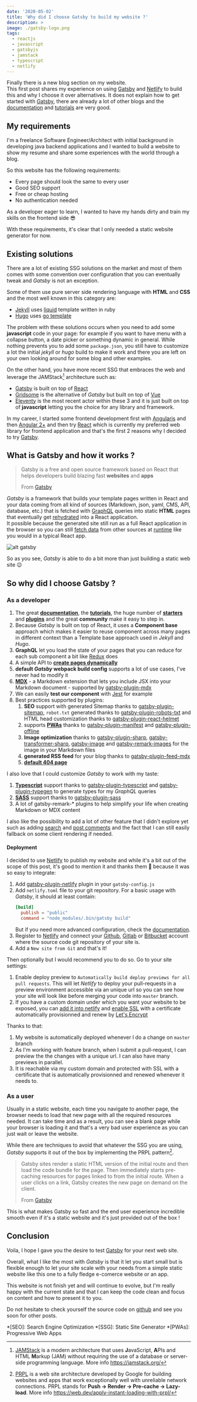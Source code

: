 ```yaml
---
date: '2020-05-02'
title: 'Why did I choose Gatsby to build my website ?'
description: >
image: ./gatsby-logo.png
tags:
  - reactjs
  - javascript
  - gatsbyjs
  - jamstack
  - typescript
  - netlify
---
```


Finally there is a new blog section on my website.  
This first post shares my experience on using [Gatsby][gatsby] and [Netlify][netlify] to build this and why I choose it over alternatives.
It does not explain how to get started with [Gatsby][gatsby], there are already a lot of other blogs and the [documentation](https://www.gatsbyjs.org/docs/) and [tutorials](https://www.gatsbyjs.org/tutorial/) are very good.

## My requirements

I'm a freelance Software Engineer/Architect with initial background in developing java backend applications and I wanted to build a website to show my resume and share some experiences with the world through a blog.

So this website has the following requirements:

- Every page should look the same to every user
- Good SEO support
- Free or cheap hosting
- No authentication needed

As a developer eager to learn, I wanted to have my hands dirty and train my skills on the frontend side :sunglasses:

With these requirements, it's clear that I only needed a static website generator for now.

## Existing solutions

There are a lot of existing SSG solutions on the market and most of them comes with some convention over configuration that you can eventually tweak and _Gatsby_ is not an exception.

Some of them use pure server side rendering language with **HTML** and **CSS** and the most well known in this category are:

- [Jekyll](https://jekyllrb.com/) uses [liquid](https://shopify.github.io/liquid/) template written in ruby
- [Hugo](https://gohugo.io/) uses [go template](https://golang.org/pkg/html/template/)

The problem with these solutions occurs when you need to add some **javascript** code in your page: for example if you want to have menu with a collapse button, a date picker or something dynamic in general. While nothing prevents you to add some `package.json`, you still have to customize a lot the initial _jekyll_ or _hugo_ build to make it work and there you are left on your own looking around for some blog and other examples.

On the other hand, you have more recent SSG that embraces the web and leverage the JAMStack[^jamstack] architecture such as:

- [Gatsby][gatsby] is built on top of [React][reactjs]
- [Gridsome](https://gridsome.org/) is the alternative of _Gatsby_ but built on top of [Vue](https://vuejs.org/)
- [Eleventy](https://www.11ty.dev/) is the most recent actor within these 3 and it is just built on top of **javascript** letting you the choice for any library and framework.

In my career, I started some frontend development first with [Angularjs](https://angularjs.org/) and then [Angular 2+](https://angular.io/) and then try [React][reactjs] which is currently my preferred web library for frontend application and that's the first 2 reasons why I decided to try [Gatsby][gatsby].

## What is Gatsby and how it works ?

> Gatsby is a free and open source framework based on React that helps developers build blazing fast **websites** and **apps**
>
> <footer className="blockquote-footer">
>   From <a href="https://gatsbyjs.org">Gatsby</a>
> </footer>

_Gatsby_ is a framework that builds your template pages written in React and your data coming from all kind of sources (Markdown, json, yaml, CMS, API, database, etc.) that is fetched with [GraphQL](https://graphql.org/) queries into static **HTML** pages that eventually get [rehydrated](https://www.gatsbyjs.org/docs/glossary#hydration) into a React application.  
It possible because the generated site still run as a full React application in the browser so you can still [fetch data](https://www.gatsbyjs.org/docs/client-data-fetching/) from other sources at [runtime](https://www.gatsbyjs.org/docs/glossary#runtime) like you would in a typical React app.

![alt gatsby](./gatsby-flow.png 'Gatsby flow')

So as you see, _Gatsby_ is able to do a bit more than just building a static web site :wink:

## So why did I choose Gatsby ?

### As a developer

1. The great **[documentation](https://www.gatsbyjs.org/docs/)**, the **[tutorials](https://www.gatsbyjs.org/tutorial/)**, the huge number of **[starters](https://www.gatsbyjs.org/starters/)** and **[plugins](https://www.gatsbyjs.org/plugins/)** and the great **community** make it easy to step in.
2. Because _Gatsby_ is built on top of React, it uses a **Component base** approach which makes it easier to reuse component across many pages in different context than a Template base approach used in _Jekyll_ and _Hugo_.
3. **GraphQL** let you load the state of your pages that you can reduce for each sub component a bit like [Redux](https://redux.js.org/) does
4. A simple API to **[create pages dynamically](https://www.gatsbyjs.org/docs/node-apis/#createPages)**
5. **default _Gatsby_ webpack build config** supports a lot of use cases, I've never had to modify it
6. **[MDX](https://www.gatsbyjs.org/docs/glossary/mdx/)** - a Markdown extension that lets you include JSX into your Markdown document - supported by [gatsby-plugin-mdx](https://www.gatsbyjs.org/packages/gatsby-plugin-mdx/)
7. We can easily **test our component** with [Jest](https://jestjs.io/) for example
8. Best practices supported by plugins:
   1. **SEO** support with generated Sitemap thanks to [gatsby-plugin-sitemap](https://www.gatsbyjs.org/packages/gatsby-plugin-sitemap/), `robot.txt` generated thanks to [gatsby-plugin-robots-txt](https://www.gatsbyjs.org/packages/gatsby-plugin-robots-txt/) and HTML head customization thanks to [gatsby-plugin-react-helmet](https://www.gatsbyjs.org/packages/gatsby-plugin-react-helmet/)
   2. supports **[PWAs](https://www.gatsbyjs.org/docs/progressive-web-app/)** thanks to [gatsby-plugin-manifest](https://www.gatsbyjs.org/packages/gatsby-plugin-manifest/) and [gatsby-plugin-offline](https://www.gatsbyjs.org/packages/gatsby-plugin-offline/)
   3. **Image optimization** thanks to [gatsby-plugin-sharp](https://www.gatsbyjs.org/packages/gatsby-plugin-sharp), [gatsby-transformer-sharp](https://www.gatsbyjs.org/packages/gatsby-transformer-sharp/), [gatsby-image](https://www.gatsbyjs.org/packages/gatsby-image/) and [gatsby-remark-images](https://www.gatsbyjs.org/packages/gatsby-remark-images/) for the image in your Markdown files
   4. **generated RSS feed** for your blog thanks to [gatsby-plugin-feed-mdx](https://www.gatsbyjs.org/packages/gatsby-plugin-feed-mdx/)
   5. **[default 404 page](https://www.gatsbyjs.org/docs/add-404-page/)**

I also love that I could customize _Gatsby_ to work with my taste:

1. **[Typescript](https://www.typescriptlang.org/)** support thanks to [gatsby-plugin-typescript](https://www.gatsbyjs.org/packages/gatsby-plugin-typescript/) and [gatsby-plugin-typegen](https://www.gatsbyjs.org/packages/gatsby-plugin-typegen/) to generate types for my _GraphQL_ queries
2. **[SASS](https://sass-lang.com/)** support thanks to [gatsby-plugin-sass](https://www.gatsbyjs.org/packages/gatsby-plugin-sass/)
3. A lot of gatsby-remark-\* plugins to help simplify your life when creating Markdown or MDX content

I also like the possibility to add a lot of other feature that I didn't explore yet such as adding [search](https://www.gatsbyjs.org/docs/adding-search/) and [post comments](https://www.gatsbyjs.org/docs/adding-comments/) and the fact that I can still easily fallback on some client rendering if needed.

#### Deployment

I decided to use [Netlify][netlify] to publish my website and while it's a bit out of the scope of this post, it's good to mention it and thanks them :clap: because it was so easy to integrate:

1. Add [gatsby-plugin-netlify](https://www.gatsbyjs.org/packages/gatsby-plugin-netlify/) plugin in your `gatsby-config.js`
2. Add `netlify.toml` file to your git repository. For a basic usage with *Gatsby*, it should at least contain:
    ```toml
    [build]
      publish = "public"
      command = "node_modules/.bin/gatsby build"
    ```
    But if you need more advanced configuration, check the [documentation](https://docs.netlify.com/configure-builds/file-based-configuration/).
3. Register to [Netlify][netlify] and connect your [Github](https://github.com/), [Gitlab](https://gitlab.com/) or [Bitbucket](https://bitbucket.org/) account where the source code git repository of your site is.
4. Add a `New site from Git` and that's it!

Then optionally but I would recommend you to do so. Go to your site settings:

1. Enable deploy preview to `Automatically build deploy previews for all pull requests`. This will let *Netlify* to deploy your pull-requests in a preview environment accessible via an unique url 
so you can see how your site will look like before merging your code into `master` branch.
2. If you have a custom domain under which you want your website to be exposed, you can [add it into netlify](https://docs.netlify.com/domains-https/custom-domains/) and [enable SSL](https://docs.netlify.com/domains-https/https-ssl/) 
with a certificate automatically provisionned and renew by [Let's Encrypt](https://letsencrypt.org/)

Thanks to that: 

1. My website is automatically deployed whenever I do a change on `master` branch
2. As I'm working with feature branch, when I submit a pull-request, I can preview the the changes with a unique url. I can also have many previews in parallel.
3. It is reachable via my custom domain and protected with SSL with a certificate that is automatically provisionned and renewed whenever it needs to.

### As a user

Usually in a static website, each time you navigate to another page, the browser needs to load that new page with all the required resources needed. It can take time and as a result, you can see a blank page while your browser is loading it and that's a very bad user experience as you can just wait or leave the website.

While there are techniques to avoid that whatever the SSG you are using, _Gatsby_ supports it out of the box by implementing the PRPL pattern[^prpl].

> Gatsby sites render a static HTML version of the initial route and then load the code bundle for the page.
> Then immediately starts pre-caching resources for pages linked to from the initial route.
> When a user clicks on a link, Gatsby creates the new page on demand on the client.
>
> <footer className="blockquote-footer">
>   From <a href="https://www.gatsbyjs.org/docs/prpl-pattern/">Gatsby</a>
> </footer>

This is what makes Gatsby so fast and the end user experience incredible smooth even if it's a static website and it's just provided out of the box !

## Conclusion

Voila, I hope I gave you the desire to test [Gatsby][gatsby] for your next web site.

Overall, what I like the most with *Gatsby* is that it let you start small but is flexible enough to let your site scale with your needs from a simple static website like this one 
to a fully fledge e-comerce website or an app.

This website is not finish yet and will continue to evolve, but I'm really happy with the current state and that I can keep the code clean and focus on content 
and how to present it to you. 

Do not hesitate to check yourself the source code on [github](https://github.com/arnaud-deprez/arnaud-deprez.github.io) and see you soon for other posts.

[^jamstack]: <u>JAMStack</u> is a modern architecture that uses <b>J</b>avaScript, <b>A</b>PIs and HTML
    <b>M</b>arkup (JAM) without requiring the use of a database or server-side programming language. 
    More info <a href="https://jamstack.org/">https://jamstack.org/</a>

[^prpl]: <u>PRPL</u> is a web site architecture developed by Google for building websites and apps that work
    exceptionally well with unreliable network connections. PRPL stands for <b>Push -> Render -> Pre-cache -> Lazy-load</b>. 
    More info <a href="https://web.dev/apply-instant-loading-with-prpl/">https://web.dev/apply-instant-loading-with-prpl/</a>

*[SEO]: Search Engine Optimization
*[SSG]: Static Site Generator 
*[PWAs]: Progressive Web Apps

[gatsby]: https://www.gatsbyjs.org/
[reactjs]: https://reactjs.org/
[netlify]: https://www.netlify.com/
